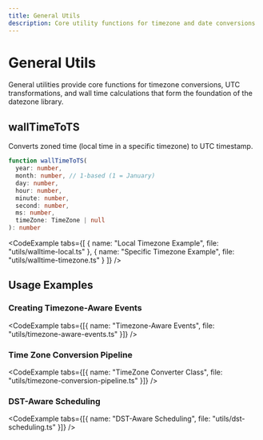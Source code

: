 ```yaml
---
title: General Utils
description: Core utility functions for timezone and date conversions
---
```




# General Utils

General utilities provide core functions for timezone conversions, UTC transformations, and wall time calculations that form the foundation of the datezone library.

## wallTimeToTS

Converts zoned time (local time in a specific timezone) to UTC timestamp.

```typescript
function wallTimeToTS(
  year: number,
  month: number, // 1-based (1 = January)
  day: number,
  hour: number,
  minute: number,
  second: number,
  ms: number,
  timeZone: TimeZone | null
): number
```

<CodeExample tabs={[
  { name: "Local Timezone Example", file: "utils/walltime-local.ts" },
  { name: "Specific Timezone Example", file: "utils/walltime-timezone.ts" }
]} />

## Usage Examples

### Creating Timezone-Aware Events

<CodeExample tabs={[{ name: "Timezone-Aware Events", file: "utils/timezone-aware-events.ts" }]} />

### Time Zone Conversion Pipeline

<CodeExample tabs={[{ name: "TimeZone Converter Class", file: "utils/timezone-conversion-pipeline.ts" }]} />

### DST-Aware Scheduling

<CodeExample tabs={[{ name: "DST-Aware Scheduling", file: "utils/dst-scheduling.ts" }]} /> 